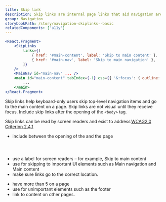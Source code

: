 ```yaml
---
title: Skip link
description: Skip links are internal page links that aid navigation around a page. They are detected by screen readers and help users quickly jump to and over content on the page.
group: Navigation
storybookPath: /story/navigation-skiplinks--basic
relatedComponents: ['a11y']
---
```


```jsx
<React.Fragment>
	<SkipLinks
		links={[
			{ href: '#main-content', label: 'Skip to main content' },
			{ href: '#main-nav', label: 'Skip to main navigation' },
		]}
	/>
	<MainNav id="main-nav" ... />
	<main id="main-content" tabIndex={-1} css={{ '&:focus': { outline: 'none' } }}>
		...
	</main>
</React.Fragment>
```

Skip links help keyboard-only users skip top-level navigation items and go to the main content on a page. Skip links are not visual until they receive focus. Include skip links after the opening of the `<body>` tag.

Skip links can be read by screen readers and exist to address [WCAG2.0 Criterion 2.4.1](https://www.w3.org/TR/UNDERSTANDING-WCAG20/navigation-mechanisms-skip.html).

<DoHeading />

- include between the opening of the <body> and the page <header>
- use a label for screen readers – for example, Skip to main content
- use for skipping to important UI elements such as Main navigation and Main content
- make sure links go to the correct location.

<DontHeading />

- have more than 5 on a page
- use for unimportant elements such as the footer
- link to content on other pages.
